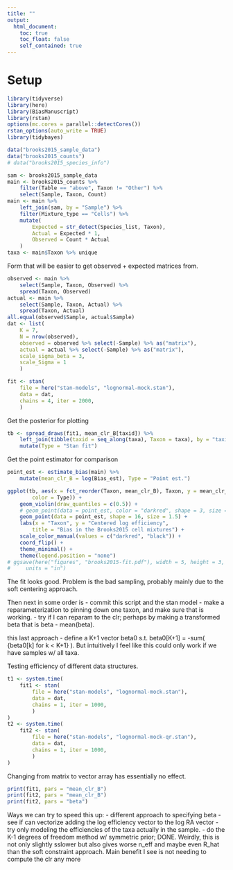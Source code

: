 ```yaml
---
title: ""
output:
  html_document:
    toc: true
    toc_float: false
    self_contained: true
---
```



# Setup

```r
library(tidyverse)
library(here)
library(BiasManuscript)
library(rstan)
options(mc.cores = parallel::detectCores())
rstan_options(auto_write = TRUE)
library(tidybayes)
```

```r
data("brooks2015_sample_data")
data("brooks2015_counts")
# data("brooks2015_species_info")
```

```r
sam <- brooks2015_sample_data
main <- brooks2015_counts %>%
    filter(Table == "above", Taxon != "Other") %>%
    select(Sample, Taxon, Count)
main <- main %>%
    left_join(sam, by = "Sample") %>%
    filter(Mixture_type == "Cells") %>%
    mutate(
        Expected = str_detect(Species_list, Taxon),
        Actual = Expected * 1,
        Observed = Count * Actual
    )
taxa <- main$Taxon %>% unique
```

Form that will be easier to get observed + expected matrices from.
```r
observed <- main %>%
    select(Sample, Taxon, Observed) %>%
    spread(Taxon, Observed)
actual <- main %>%
    select(Sample, Taxon, Actual) %>%
    spread(Taxon, Actual)
all.equal(observed$Sample, actual$Sample)
dat <- list(
    K = 7,
    N = nrow(observed),
    observed = observed %>% select(-Sample) %>% as("matrix"),
    actual = actual %>% select(-Sample) %>% as("matrix"),
    scale_sigma_beta = 3,
    scale_Sigma = 1
    )
```

```r
fit <- stan(
    file = here("stan-models", "lognormal-mock.stan"),
    data = dat,
    chains = 4, iter = 2000,
    )
```

Get the posterior for plotting
```r
tb <- spread_draws(fit1, mean_clr_B[taxid]) %>%
    left_join(tibble(taxid = seq_along(taxa), Taxon = taxa), by = "taxid") %>%
    mutate(Type = "Stan fit")
```

Get the point estimator for comparison
```r
point_est <- estimate_bias(main) %>%
    mutate(mean_clr_B = log(Bias_est), Type = "Point est.")
```


```r
ggplot(tb, aes(x = fct_reorder(Taxon, mean_clr_B), Taxon, y = mean_clr_B, 
        color = Type)) +
    geom_violin(draw_quantiles = c(0.5)) +
    # geom_point(data = point_est, color = "darkred", shape = 3, size = 4) +
    geom_point(data = point_est, shape = 16, size = 1.5) +
    labs(x = "Taxon", y = "Centered log efficiency",
        title = "Bias in the Brooks2015 cell mixtures") +
    scale_color_manual(values = c("darkred", "black")) +
    coord_flip() +
    theme_minimal() +
    theme(legend.position = "none")
# ggsave(here("figures", "brooks2015-fit.pdf"), width = 5, height = 3, 
#     units = "in")
```

The fit looks good. Problem is the bad sampling, probably mainly due to the
soft centering approach.

Then next in some order is 
- commit this script and the stan model
- make a reparameterization to pinning down one taxon, and make sure that is
  working.
- try if I can reparam to the clr; perhaps by making a transformed beta that is
  beta - mean(beta).

this last approach - define a K+1 vector beta0 s.t.  beta0[K+1] = -sum(
{beta0[k] for k < K+1} ). But intuitively I feel like this could only work if
we have samples w/ all taxa.
    

Testing efficiency of different data structures.
```r
t1 <- system.time(
    fit1 <- stan(
        file = here("stan-models", "lognormal-mock.stan"),
        data = dat,
        chains = 1, iter = 1000,
        )
)
t2 <- system.time(
    fit2 <- stan(
        file = here("stan-models", "lognormal-mock-qr.stan"),
        data = dat,
        chains = 1, iter = 1000,
        )
)
```

Changing from matrix to vector array has essentially no effect.

```r
print(fit1, pars = "mean_clr_B")
print(fit2, pars = "mean_clr_B")
print(fit2, pars = "beta")
```


Ways we can try to speed this up:
- different approach to specifying beta
- see if can vectorize adding the log efficiency vector to the log RA vector
- try only modeling the efficiencies of the taxa actually in the sample.
- do the K-1 degrees of freedom method w/ symmetric prior; DONE. Weirdly, this
  is not only slightly sslower but also gives worse n_eff and maybe even R_hat
  than the soft constraint approach. Main benefit I see is not needing to
  compute the clr any more

